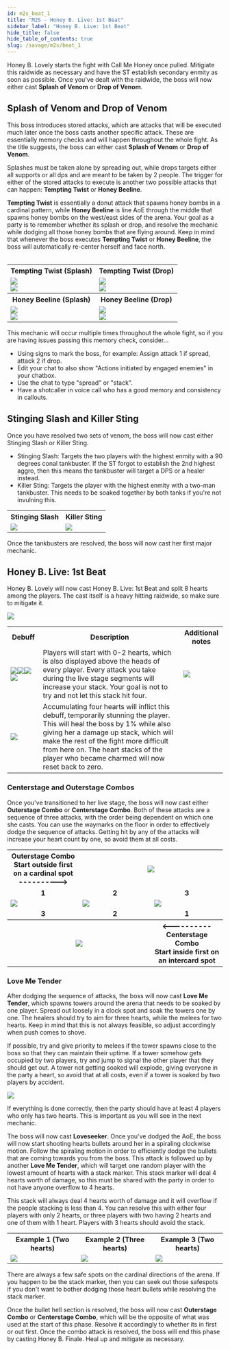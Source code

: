 ```yaml
---
id: m2s_beat_1
title: "M2S - Honey B. Live: 1st Beat"
sidebar_label: "Honey B. Live: 1st Beat"
hide_title: false
hide_table_of_contents: true
slug: /savage/m2s/beat_1
---
```




Honey B. Lovely starts the fight with <Raidwide>Call Me Honey</Raidwide> once pulled. Mitigiate this raidwide as necessary and have the ST establish secondary enmity as soon as possible. Once you've dealt with the raidwide, the boss will now either cast <strong>Splash of Venom</strong> or <strong>Drop of Venom</strong>.


## Splash of Venom and Drop of Venom

This boss introduces stored attacks, which are attacks that will be executed much later once the boss casts another specific attack. These are essentially memory checks and will happen throughout the whole fight. As the title suggests, the boss can either cast <strong>Splash of Venom</strong> or <strong>Drop of Venom</strong>.

Splashes must be taken alone by spreading out, while drops targets either all supports or all dps and are meant to be taken by 2 people. The trigger for either of the stored attacks to execute is another two possible attacks that can happen: <strong>Tempting Twist</strong> or <strong>Honey Beeline</strong>.

<strong>Tempting Twist</strong> is essentially a donut attack that spawns honey bombs in a cardinal pattern, while <strong>Honey Beeline</strong> is line AoE through the middle that spawns honey bombs on the west/east sides of the arena. Your goal as a party is to remember whether its splash or drop, and resolve the mechanic while dodging all those honey bombs that are flying around. Keep in mind that whenever the boss executes <strong>Tempting Twist</strong> or <strong>Honey Beeline</strong>, the boss will automatically re-center herself and face north. <br /><br />

<table width='80%'>
    <tr>
        <th>Tempting Twist (Splash)</th>
        <th>Tempting Twist (Drop)</th>
    </tr>
    <tr>
        <td><img src='https://ffxivkittenassets.z7.web.core.windows.net/m2s/tempting_twist_spread.gif' /><br /><img src='https://ffxivkittenassets.z7.web.core.windows.net/m2s/tempting_twist_spread.png' /></td>
        <td><img src='https://ffxivkittenassets.z7.web.core.windows.net/m2s/tempting_twist_stack.gif' /><br /><img src='https://ffxivkittenassets.z7.web.core.windows.net/m2s/tempting_twist_stack.png' /></td>
    </tr>
    <tr>
        <th>Honey Beeline (Splash)</th>
        <th>Honey Beeline (Drop)</th>
    </tr>
    <tr>
        <td><img src='https://ffxivkittenassets.z7.web.core.windows.net/m2s/honey_beeline_spread.gif' /><br /><img src='https://ffxivkittenassets.z7.web.core.windows.net/m2s/honey_beeline_spread.png' /></td>
        <td><img src='https://ffxivkittenassets.z7.web.core.windows.net/m2s/honey_beeline_stack.gif' /><br /><img src='https://ffxivkittenassets.z7.web.core.windows.net/m2s/honey_beeline_stack.png' /></td>
    </tr>
</table>

This mechanic will occur multiple times throughout the whole fight, so if you are having issues passing this memory check, consider...
- Using signs to mark the boss, for example: Assign attack 1 if spread, attack 2 if drop.
- Edit your chat to also show "Actions initiated by engaged enemies" in your chatbox.
- Use the chat to type "spread" or "stack".
- Have a shotcaller in voice call who has a good memory and consistency in callouts.

## Stinging Slash and Killer Sting

Once you have resolved two sets of venom, the boss will now cast either <Tankbuster>Stinging Slash</Tankbuster> or <Tankbuster>Killer Sting</Tankbuster>. 
- <Tankbuster>Stinging Slash</Tankbuster>: Targets the two players with the highest enmity with a 90 degrees conal tankbuster. If the ST forgot to establish the 2nd highest aggro, then this means the tankbuster will target a DPS or a healer instead.
- <Tankbuster>Killer Sting</Tankbuster>: Targets the player with the highest enmity with a two-man tankbuster. This needs to be soaked together by both tanks if you're not invulning this.

<table>
    <tr>
        <th>Stinging Slash</th>
        <th>Killer Sting</th>
    </tr>
    <tr>
        <td><img src='https://ffxivkittenassets.z7.web.core.windows.net/m2s/stinging_slash.gif' /></td>
        <td><img src='https://ffxivkittenassets.z7.web.core.windows.net/m2s/killer_sting.gif' /></td>
    </tr>
</table>

Once the tankbusters are resolved, the boss will now cast her first major mechanic.

## Honey B. Live: 1st Beat

Honey B. Lovely will now cast <Raidwide>Honey B. Live: 1st Beat</Raidwide> and split 8 hearts among the players. The cast itself is a heavy hitting raidwide, so make sure to mitigate it.

<img src='https://ffxivkittenassets.z7.web.core.windows.net/m2s/transition_beat_1.gif' />

<table width='70%'>
    <tr>
        <th width='15%'>Debuff</th>
        <th>Description</th>
        <th>Additional notes</th>
    </tr>
    <tr>
        <td><img src={infatuated_icon_hr} /><img src={head_over_heels_icon_hr} /><img src={hopeless_devotion_icon_hr} /><img src={honey_bee_mine_icon_hr} /></td>
        <td>Players will start with 0-2 hearts, which is also displayed above the heads of every player. Every attack you take during the live stage segments will increase your stack. Your goal is not to try and not let this stack hit four.</td>
        <td><img src='https://ffxivkittenassets.z7.web.core.windows.net/m2s/hearts_example.png' /></td>
    </tr>
    <tr>
        <td><img src={drone_icon_hr} /></td>
        <td>Accumulating four hearts  will inflict this debuff, temporarily stunning the player. This will heal the boss by 1% while also giving her a damage up stack, which will make the rest of the fight more difficult from here on. The heart stacks of the player who became charmed will now reset back to zero.</td>
        <td></td>
    </tr>
</table>

### Centerstage and Outerstage Combos

Once you've transitioned to her live stage, the boss will now cast either <strong>Outerstage Combo</strong> or <strong>Centerstage Combo</strong>. Both of these attacks are a sequence of three attacks, with the order being dependent on which one she casts. You can use the waymarks on the floor in order to effectively dodge the sequence of attacks. Getting hit by any of the attacks will increase your heart count by one, so avoid them at all costs.

<table width='70%'>
    <tr>
        <th>Outerstage Combo<br />Start outside first on a cardinal spot<br /> &#45;&#45;&#45;&#45;&#45;&#45;&#45;&#45;&#45;&#45;&#62;</th>
        <th colspan='2'><img src='https://ffxivkittenassets.z7.web.core.windows.net/m2s/outerstage_combo.gif' /></th>
    </tr>
    <tr>
        <td width='33%'><center><strong>1</strong></center></td>
        <td width='33%'><center><strong>2</strong></center></td>
        <td width='33%'><center><strong>3</strong></center></td>
    </tr>
    <tr>
        <td width='33%'><img src='https://ffxivkittenassets.z7.web.core.windows.net/m2s/stage_combo_1.png' /></td>
        <td width='33%'><img src='https://ffxivkittenassets.z7.web.core.windows.net/m2s/stage_combo_2.png' /></td>
        <td width='33%'><img src='https://ffxivkittenassets.z7.web.core.windows.net/m2s/stage_combo_3.png' /></td>
    </tr>
    <tr>
        <td width='33%'><center><strong>3</strong></center></td>
        <td width='33%'><center><strong>2</strong></center></td>
        <td width='33%'><center><strong>1</strong></center></td>
    </tr>
    <tr>
        <th colspan='2'><img src='https://ffxivkittenassets.z7.web.core.windows.net/m2s/centerstage_combo.gif' /></th>
        <th>&#60;&#45;&#45;&#45;&#45;&#45;&#45;&#45;&#45;&#45;&#45;<br />Centerstage Combo<br />Start inside first on an intercard spot</th>
    </tr>
</table>


### Love Me Tender

After dodging the sequence of attacks, the boss will now cast <strong>Love Me Tender</strong>, which spawns towers around the arena that needs to be soaked by one player. Spread out loosely in a clock spot and soak the towers one by one. The healers should try to aim for three hearts, while the melees for two hearts. Keep in mind that this is not always feasible, so adjust accordingly when push comes to shove.

If possible, try and give priority to melees if the tower spawns close to the boss so that they can maintain their uptime. If a tower somehow gets occupied by two players, try and jump to signal the other player that they should get out. A tower not getting soaked will explode, giving everyone in the party a heart, so avoid that at all costs, even if a tower is soaked by two players by accident.

<img src='https://ffxivkittenassets.z7.web.core.windows.net/m2s/beat_1_love_me_tender.gif' />

If everything is done correctly, then the party should have at least 4 players who only has two hearts. This is important as you will see in the next mechanic.

The boss will now cast <strong>Loveseeker</strong>. Once you've dodged the AoE, the boss will now start shooting hearts bullets around her in a spiraling clockwise motion. Follow the spiraling motion in order to efficiently dodge the bullets that are coming towards you from the boss. This attack is followed up by another <strong>Love Me Tender</strong>, which will target one random player with the lowest amount of hearts with a stack marker. This stack marker will deal 4 hearts worth of damage, so this must be shared with the party in order to not have anyone overflow to 4 hearts.

This stack will always deal 4 hearts worth of damage and it will overflow if the people stacking is less than 4. You can resolve this with either four players with only 2 hearts, or three players with two having 2 hearts and one of them with 1 heart. Players with 3 hearts should avoid the stack.

<table>
    <tr>
        <th>Example 1 (Two hearts)</th>
        <th>Example 2 (Three hearts)</th>
        <th>Example 3 (Two hearts)</th>
    </tr>
    <tr>
        <td><img src='https://ffxivkittenassets.z7.web.core.windows.net/m2s/beat_1_loveseeker_example_1.gif' /></td>
        <td><img src='https://ffxivkittenassets.z7.web.core.windows.net/m2s/beat_1_loveseeker_example_2.gif' /></td>
        <td><img src='https://ffxivkittenassets.z7.web.core.windows.net/m2s/beat_1_loveseeker_example_3.gif' /></td>
    </tr>
</table>


There are always a few safe spots on the cardinal directions of the arena. If you happen to be the stack marker, then you can seek out those safespots if you don't want to bother dodging those heart bullets while resolving the stack marker.

Once the bullet hell section is resolved, the boss will now cast <strong>Outerstage Combo</strong> or <strong>Centerstage Combo</strong>, which will be the opposite of what was used at the start of this phase. Resolve it accordingly to whether its in first or out first. Once the combo attack is resolved, the boss will end this phase by casting <Raidwide>Honey B. Finale</Raidwide>. Heal up and mitigate as necessary.